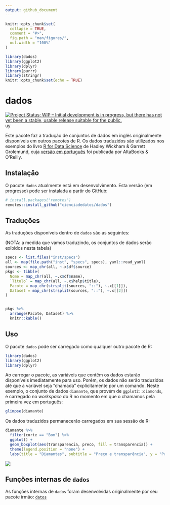 ```yaml
---
output: github_document
---
```


<!-- README.md is generated from README.Rmd. Please edit that file -->

```r
knitr::opts_chunk$set(
  collapse = TRUE,
  comment = "#>",
  fig.path = "man/figures/",
  out.width = "100%"
)

library(dados)
library(ggplot2)
library(dplyr)
library(purrr)
library(stringr)
knitr::opts_chunk$set(echo = TRUE)
```

# dados

<!-- badges: start -->
[![Project Status: WIP – Initial development is in progress, but there has not yet been a stable, usable release suitable for the public.](https://www.repostatus.org/badges/latest/wip.svg)](https://www.repostatus.org/#wip)uy
<!-- badges: end -->

Este pacote faz a tradução de conjuntos de dados em inglês originalmente disponíveis em outros pacotes de R. Os dados traduzidos são utilizados nos exemplos do livro [R for Data Science](https://r4ds.had.co.nz/) de Hadley Wickham & Garrett Grolemund, cuja [versão em português](https://www.altabooks.com.br/produto/r-para-data-science-importe-arrume-transforme-visualize-e-modele-dados/) foi publicada por AltaBooks & O'Reilly.

## Instalação

O pacote `dados` atualmente está em desenvolvimento. Esta versão (em progresso) pode ser instalada a partir do GitHub:

```r
# install.packages("remotes")
remotes::install_github("cienciadedatos/dados")
```


## Traduções

As traduções disponíveis dentro de `dados` são as seguintes:

(NOTA: a medida que vamos traduzindo, os conjuntos de dados serão exibidos nesta tabela)

```r

specs <- list.files("inst/specs")
all <- map(file.path("inst", "specs", specs), yaml::read_yaml)
sources <- map_chr(all, ~.x$df$source)
pkgs <- tibble(
  Nome = map_chr(all, ~.x$df$name),
  `Título` = map_chr(all, ~.x$help$title),
  Pacote = map_chr(strsplit(sources, "::"), ~.x[[1]]),
  Dataset = map_chr(strsplit(sources, "::"), ~.x[[2]])
)


pkgs %>%
  arrange(Pacote, Dataset) %>%
  knitr::kable()
```


## Uso

O pacote `dados` pode ser carregado como qualquer outro pacote de R: 

```r
library(dados)
library(ggplot2)
library(dplyr)
```

Ao carregar o pacote, as variáveis que contêm os dados estarão disponíveis imediatamente para uso. Porém, os dados não serão traduzidos até que a variável seja "chamada" explicitamente por um comando. Neste exemplo, o conjunto de dados `diamante`, que provém de `ggplot2::diamonds`, é carregado no _workspace_ do R no momento em que o chamamos pela primeira vez em português:

```r
glimpse(diamante)
```

Os dados traduzidos permanecerão carregados em sua sessão de R:

```r
diamante %>%
  filter(corte == "Bom") %>%
  ggplot() +
  geom_boxplot(aes(transparencia, preco, fill = transparencia)) +
  theme(legend.position = "none") +
  labs(title = "Diamantes", subtitle = "Preço e transparência", y = "Preço", x = "Transparência")


```

<img src="man/figures/diamantes.png">


## Funções internas de `dados`

As funções internas de `dados` foram desenvolvidas originalmente por seu pacote irmão: [`datos`](https://cienciadedatos.github.io/datos/)
